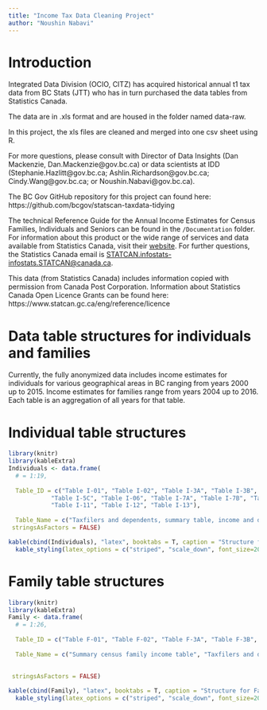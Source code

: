 ```yaml
---
title: "Income Tax Data Cleaning Project"
author: "Noushin Nabavi"
---
```


# Introduction 

Integrated Data Division (OCIO, CITZ) has acquired historical annual t1 tax data from BC Stats (JTT) who has in turn purchased the data tables from Statistics Canada.

The data are in .xls format and are housed in the folder named data-raw.


In this project, the xls files are cleaned and merged into one csv sheet using R. 

For more questions, please consult with Director of Data Insights (Dan Mackenzie, Dan.Mackenzie@gov.bc.ca) or data scientists at IDD (Stephanie.Hazlitt@gov.bc.ca; Ashlin.Richardson@gov.bc.ca; Cindy.Wang@gov.bc.ca; or Noushin.Nabavi@gov.bc.ca). 


The BC Gov GitHub repository for this project can found here: https://github.com/bcgov/statscan-taxdata-tidying

The technical Reference Guide for the Annual Income Estimates for Census Families, Individuals and Seniors can be found in the `/Documentation` folder. For information about this product or the wide range of services and data available from Statistics Canada, visit their [website](www.statcan.gc.ca).
For further questions, the Statistics Canada email is <STATCAN.infostats-infostats.STATCAN@canada.ca>. 


This data (from Statistics Canada) includes information copied with permission from Canada Post Corporation. Information about Statistics Canada Open Licence Grants can be found here: https://www.statcan.gc.ca/eng/reference/licence 

# Data table structures for individuals and families


Currently, the fully anonymized data includes income estimates for individuals for various geographical areas in BC ranging from years 2000 up to 2015. Income estimates for families range from years 2004 up to 2016. Each table is an aggregation of all years for that table.



# Individual table structures 
```r
library(knitr)
library(kableExtra)
Individuals <- data.frame(
  # = 1:19,	
  
  Table_ID = c("Table I-01", "Table I-02", "Table I-3A", "Table I-3B", "Table I-3C", "Table I-04", "Table I-5A", "Table I-5B",
            "Table I-5C", "Table I-06", "Table I-7A", "Table I-7B", "Table I-7C", "Table I-08", "Table I-09", "Table I-10",
            "Table I-11", "Table I-12", "Table I-13"), 
  
  Table_Name = c("Taxfilers and dependents, summary table, income and demographics of individuals", "Taxfilers and dependents by sex, marital status and age groups", "Male taxfilers and dependents by single years of age", "Female taxfilers and dependents by single years of age", "Taxfilers and dependents by single year of age", "Taxfilers and dependents with income by source of income", "Male taxfilers and dependents with income by total Income and age groups", "Female taxfilers and dependents with income by total income and age groups", "Taxfilers and dependents with income by total income and age groups", "Taxfilers and dependents with income by sex, income taxes, selected deductions and benefits", "Male taxfilers and dependents with income by after-tax income and age groups", "Female taxfilers and dependents  with income by after-tax income and age groups", "Taxfilers and dependents with income by after-tax income and age groups", "Taxfilers and dependents with income by income taxes and after-tax income, sex and age groups", "Economic dependency profile of individuals", "Labour income profile of individuals", "Taxfilers and dependents 15 years of age and over with labour income by sex and age groups", "Taxfilers and dependents 15 years of age and over receiving employment insurance by age groups and sex", "After-tax low income status of tax filers and dependents, census family low income measure, for couple and lone parent families by family composition"),																																																																											
 stringsAsFactors = FALSE)
``` 


```r
kable(cbind(Individuals), "latex", booktabs = T, caption = "Structure for Individual Tables") %>%
  kable_styling(latex_options = c("striped", "scale_down", font_size=200))
```

# Family table structures 


```r
library(knitr)
library(kableExtra)
Family <- data.frame(
  # = 1:26,	
  
  Table_ID = c("Table F-01", "Table F-02", "Table F-3A", "Table F-3B", "Table F-3C", "Table F-04A", "Table F-04B", "Table F-04C", "Table F-5A", "Table F-5B", "Table F-06", "Table F-7", "Table F-08", "Table F-09", "Table F-10", "Table F-11", "Table F-12", "Table F-13", "Table F-14A", "Table F-14B", "Table F-14C", "Table F-15", "Table F-17", "Table F-18", "Table F-19", "Table F-20"),
  
  Table_Name = c("Summary census family income table", "Taxfilers and dependents by age groups and census family type", "Couple families by age of older partner or parent and number of children", "Lone-Parent families by age of parent and number of children", "Census families by age of older partner or parent and number of children", "Distribution of total income by couple family and age of older partner or parent", "Distribution of total income by lone-parent family and age of parent", "Distribution of total income of persons not in census families by age of individual", "Couple families by total income and number of children", "Lone-Parent families by total income and number of children", "Sources of Income by census family Type", "Economic dependency profile of couple families", "Economic dependency profile of lone-parent families and persons not in census families", "Labour income profile of couple families", "Labour income profile of lone-parent families and persons not in census families", "Labour income by age group and sex", "Employment insurance by age group and sex", "Single-earner and dual-earner families by number of children, includes only partners, parents reporting non-negative employment income", "Couple families by percentage of wife's contribution to couple's employment income and by number of children", "Couple families by percentage of wife's contribution to husband/wife employment income and by age of wife", "Couple families by percentage of wife's contribution to husband, wife employment income and by family employment income range", "Census families with children by age of children and children by age groups", "Before-tax low income status, based on census family low income measures, family type and family composition", "After-tax low income status, based on census family low income measures, by family type and family composition", "After-tax low income status of census families, census family low income measures, by family type and family composition, adjusted methodology", "Census families by family type and family composition including before and after-tax median income of the family"),
  
  
 stringsAsFactors = FALSE)
``` 


```r
kable(cbind(Family), "latex", booktabs = T, caption = "Structure for Family Tables") %>%
  kable_styling(latex_options = c("striped", "scale_down", font_size=200))
```
